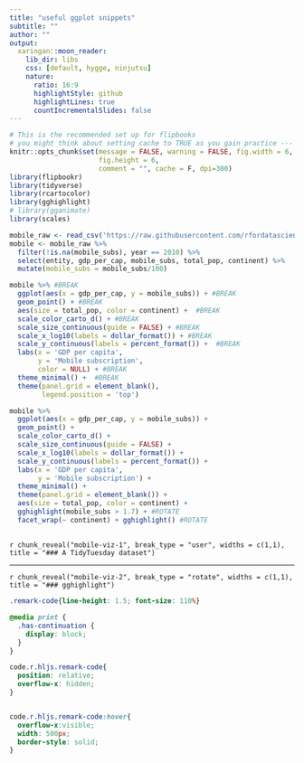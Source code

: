 ```yaml
---
title: "useful ggplot snippets"
subtitle: ""
author: ""
output:
  xaringan::moon_reader:
    lib_dir: libs
    css: [default, hygge, ninjutsu]
    nature:
      ratio: 16:9
      highlightStyle: github
      highlightLines: true
      countIncrementalSlides: false
---
```



```r
# This is the recommended set up for flipbooks
# you might think about setting cache to TRUE as you gain practice --- building flipbooks from scratch can be time consuming
knitr::opts_chunk$set(message = FALSE, warning = FALSE, fig.width = 6,
                      fig.height = 6,
                      comment = "", cache = F, dpi=300)
library(flipbookr)
library(tidyverse)
library(rcartocolor)
library(gghighlight)
# library(gganimate)
library(scales)
```


<!-- get a flipbook version of the my_cars code chunk - pauses are where parentheses are balanced -->

```r
mobile_raw <- read_csv('https://raw.githubusercontent.com/rfordatascience/tidytuesday/master/data/2020/2020-11-10/mobile.csv')
mobile <- mobile_raw %>% 
  filter(!is.na(mobile_subs), year == 2010) %>% 
  select(entity, gdp_per_cap, mobile_subs, total_pop, continent) %>% 
  mutate(mobile_subs = mobile_subs/100)
```

```r
mobile %>% #BREAK
  ggplot(aes(x = gdp_per_cap, y = mobile_subs)) + #BREAK
  geom_point() + #BREAK
  aes(size = total_pop, color = continent) +  #BREAK
  scale_color_carto_d() + #BREAK
  scale_size_continuous(guide = FALSE) + #BREAK
  scale_x_log10(labels = dollar_format()) + #BREAK
  scale_y_continuous(labels = percent_format()) +  #BREAK
  labs(x = 'GDP per capita', 
       y = 'Mobile subscription',
       color = NULL) + #BREAK
  theme_minimal() +  #BREAK
  theme(panel.grid = element_blank(),
        legend.position = 'top')
```

```r
mobile %>% 
  ggplot(aes(x = gdp_per_cap, y = mobile_subs)) + 
  geom_point() + 
  scale_color_carto_d() + 
  scale_size_continuous(guide = FALSE) + 
  scale_x_log10(labels = dollar_format()) + 
  scale_y_continuous(labels = percent_format()) + 
  labs(x = 'GDP per capita',
       y = 'Mobile subscription') +
  theme_minimal() + 
  theme(panel.grid = element_blank()) + 
  aes(size = total_pop, color = continent) +
  gghighlight(mobile_subs > 1.7) + #ROTATE
  facet_wrap(~ continent) + gghighlight() #ROTATE
```


<!-- get another flipbook version of the my_cars code chunk, this time at the defined breaks and only showing output -->
---

`r chunk_reveal("mobile-viz-1", break_type = "user", widths = c(1,1), title = "### A TidyTuesday dataset")`



---

`r chunk_reveal("mobile-viz-2", break_type = "rotate", widths = c(1,1), title = "### gghighlight")`



<!-- adjust font size in this css code chunk, currently 80 -->

```css
.remark-code{line-height: 1.5; font-size: 110%}

@media print {
  .has-continuation {
    display: block;
  }
}

code.r.hljs.remark-code{
  position: relative;
  overflow-x: hidden;
}


code.r.hljs.remark-code:hover{
  overflow-x:visible;
  width: 500px;
  border-style: solid;
}
```

